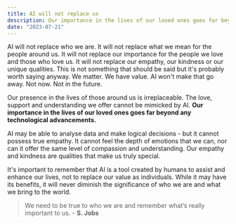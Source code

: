 ```yaml
---
title: AI will not replace us
description: Our importance in the lives of our loved ones goes far beyond any technological advancements. 
date: "2023-07-21"
---
```


AI will not replace who we are. It will not replace what we mean for the people around us. It will not replace our importance for the people we love and those who love us. It will not replace our empathy, our kindness or our unique qualities. This is not something that should be said but it's probably worth saying anyway. We matter. We have value. AI won't make that go away. Not now. Not in the future.

Our presence in the lives of those around us is irreplaceable. The love, support and understanding we offer cannot be mimicked by AI. **Our importance in the lives of our loved ones goes far beyond any technological advancements.**

AI may be able to analyse data and make logical decisions - but it cannot possess true empathy. It cannot feel the depth of emotions that we can, nor can it offer the same level of compassion and understanding. Our empathy and kindness are qualities that make us truly special.

It's important to remember that AI is a tool created by humans to assist and enhance our lives, not to replace our value as individuals. While it may have its benefits, it will never diminish the significance of who we are and what we bring to the world.

> We need to be true to who we are and remember what’s really important to us. - **S. Jobs**